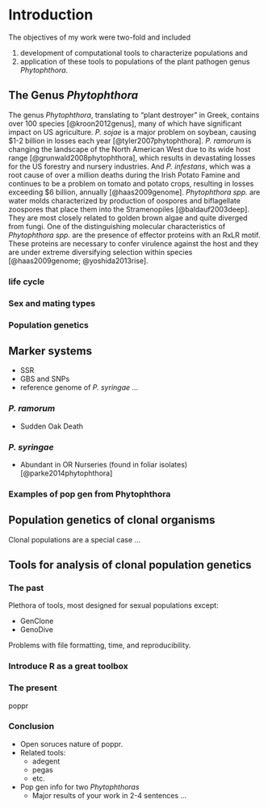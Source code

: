 # Introduction

<!-- NIK

THIS IS A BLOCK COMMENT

 -->

<!-- NIK This is an inline comment -->


The objectives of my work were two-fold and included 

 1. development of computational tools to characterize populations and 
 2. application of these tools to populations of the plant pathogen genus
    *Phytophthora*.

## The Genus *Phytophthora*

<!-- ZHIAN

please note, This will not be the final draft. I took this from my project
proposal and plan to rework it.

 -->

The genus *Phytophthora*, translating to "plant destroyer" in Greek, contains
over 100 species [@kroon2012genus], many of which have significant impact on US
agriculture. *P. sojae* is a major problem on soybean, causing $1-2 billion in
losses each year [@tyler2007phytophthora]. *P. ramorum* is changing the
landscape of the North American West due to its wide host range
[@grunwald2008phytophthora], which results in devastating losses for the US
forestry and nursery industries. And *P. infestans*, which was a root cause of
over a million deaths during the Irish Potato Famine and continues to be a
problem on tomato and potato crops, resulting in losses exceeding $6 billion,
annually [@haas2009genome]. *Phytophthora spp.* are water molds characterized by
production of oospores and biflagellate zoospores that place them into the
Stramenopiles [@baldauf2003deep]. They are most closely related to golden brown
algae and quite diverged from fungi. One of the distinguishing molecular
characteristics of *Phytophthora spp.* are the presence of effector proteins
with an RxLR motif. These proteins are necessary to confer virulence against the
host and they are under extreme diversifying selection within species
[@haas2009genome; @yoshida2013rise].

<!-- NIK

include a figures such as: phylogenetic placement, morphologial fatures,  life cycle, sexual cycle, GBS

 -->

### life cycle

### Sex and mating types

### Population genetics

## Marker systems

- SSR
- GBS and SNPs
- reference genome of *P. syringae* ... <!-- ZHIAN Are we allowed to publish this? -->



### *P. ramorum*

 - Sudden Oak Death

### *P. syringae*

 - Abundant in OR Nurseries (found in foliar isolates) [@parke2014phytophthora]


### Examples of pop gen from Phytophthora


## Population genetics of clonal organisms


Clonal populations are a special case ...

## Tools for analysis of clonal population genetics

### The past

Plethora of tools, most designed for sexual populations except:

 - GenClone
 - GenoDive

Problems with file formatting, time, and reproducibility.

### Introduce R as a great toolbox

### The present

poppr

<!-- NIK

I am not sure intrdocuing poppr ehre is a good idea. This is the result f chapter 2?

ZHIAN

I believe it was in the right place until things were moved around :P In any
case, Currently the structure of this does not match the structure that we 
discussed. I believe more discussion is needed to resolve this. 

 -->

### Conclusion

- Open soruces nature of poppr.
- Related tools:
  - adegent
  - pegas
  - etc.
- Pop gen info for two *Phytophthoras*
  - Major results of your work in 2-4 sentences ...